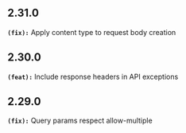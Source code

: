 ## 2.31.0
**`(fix):`** Apply content type to request body creation


## 2.30.0
**`(feat):`** Include response headers in API exceptions


## 2.29.0
**`(fix):`** Query params respect allow-multiple


